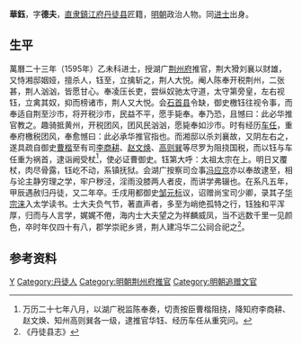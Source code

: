 '''華鈺'''，字'''德夫'''，[[直隶|直隶]][[鎮江府|鎮江府]][[丹徒县|丹徒县]]匠籍，[[明朝|明朝]]政治人物。同[[进士|进士]]出身。

==生平==
萬曆二十三年（1595年）乙未科进士，授湖广[[荆州府|荆州府]]推官，荆大猾刘襄以财雄，又恃湘邸姻娅，擅杀人，钰至，立擒斩之，荆人大悦。阉人陈奉开税荆州，二张甚，荆人汹汹，皆愿甘心。奉凌压长吏，尝纵奴驰太守道，太守第旁皇，左右视钰，立禽其奴，抑而榜诸市，荆人又大悦。会[[石首县|石首县]]令缺，御史檄钰往视令事，而奉适自荆至沙市，将开税沙市，民益不平，愿手毙奉。奉乃恐，且憾曰：此必华推官教之。趣骑抵黄州，开税团风，团风民汹汹，愿毙奉如沙市。时有经历[[车任|车任]]，重奉府檄税团风，奉愈憾曰：此必承华推官指也。而湘邸以杀刘襄故，又阴左右之，遂具疏自御史[[曹楷|曹楷]]至有司[[李商耕|李商耕]]、[[赵文焕|赵文焕]]、[[高则巽|高则巽]]等尽罗为阻挠国税，而以钰与车任重为祸首，逮诣阙受杖<ref>万历二十七年八月，以湖广税监陈奉奏，切责按臣曹楷阻挠，降知府李商耕、赵文焕、知州高则巽各一级，逮推官华钰、经历车任从重究问。</ref>，使必证曹御史。钰第大呼：太祖太宗在上。明日又覆杖，肉尽骨露，钰屹不动，系镇抚狱。会湖广按察司佥事[[冯应京|冯应京]]亦以奉故逮至，相与论主静穷理之学，牢户秽泾，淫雨没膝两人者皮，而讲学弗辍也。在系凡五年，甲辰遇赦归丹徒，又二年卒。壬戌用都御史[[邹元标|邹元标]]议，诏赠尚宝司少卿，录其子[[华宗涞|华宗涞]]入太学读书。士大夫负气节，著直声者，多至为峭绝孤特之行，钰独和平浑厚，归而与人言学，娓娓不倦，海内士大夫望之为祥麟威凤，当不远数千里一见颜色，卒时年仅四十有八，郡学崇祀乡贤，荆人建冯华二公祠合祀之<ref>《丹徒县志》</ref>。

==参考资料==
{{reflist}}

{{萬曆二十三年乙未科殿試金榜}}

{{Authority control}}

{{DEFAULTSORT:Hua華}}
[[Category:华姓|Y]]
[[Category:丹徒人|Category:丹徒人]]
[[Category:明朝荆州府推官|Category:明朝荆州府推官]]
[[Category:明朝追赠文官|Category:明朝追赠文官]]


{{明朝官员小作品}}